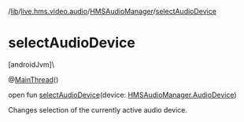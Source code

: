 /[lib](/api-reference/android/v2/home/content)/[live.hms.video.audio](../index)/[HMSAudioManager](index)/[selectAudioDevice](select-audio-device)

# selectAudioDevice

[androidJvm]\

@[MainThread](https://developer.android.com/reference/kotlin/androidx/annotation/MainThread.html)()

open fun [selectAudioDevice](select-audio-device)(device: [HMSAudioManager.AudioDevice](-audio-device/index))

Changes selection of the currently active audio device.
